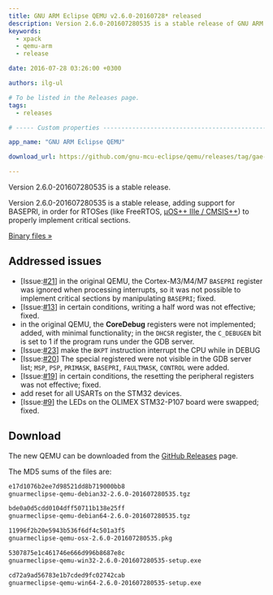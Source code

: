 ```yaml
---
title: GNU ARM Eclipse QEMU v2.6.0-20160728* released
description: Version 2.6.0-201607280535 is a stable release of GNU ARM Eclipse QEMU.
keywords:
  - xpack
  - qemu-arm
  - release

date: 2016-07-28 03:26:00 +0300

authors: ilg-ul

# To be listed in the Releases page.
tags:
  - releases

# ----- Custom properties -----------------------------------------------------

app_name: "GNU ARM Eclipse QEMU"

download_url: https://github.com/gnu-mcu-eclipse/qemu/releases/tag/gae-2.6.0-20160728/

---
```


<head><title>{frontMatter.title}</title></head>
<head><meta property="og:title" content={frontMatter.title} /></head>

Version 2.6.0-201607280535 is a stable release.

<!-- truncate -->

Version 2.6.0-201607280535 is a stable release, adding support for BASEPRI, in order for RTOSes (like FreeRTOS, [µOS++ IIIe / CMSIS++](https://micro-os-plus.github.io)) to properly implement critical sections.

<!-- truncate -->

<p><a href={frontMatter.download_url}>Binary files »</a></p>

## Addressed issues

- [Issue:[#21](https://github.com/gnu-mcu-eclipse/qemu/issues/21)] in the original QEMU, the Cortex-M3/M4/M7 `BASEPRI` register was ignored when processing interrupts, so it was not possible to implement critical sections by manipulating `BASEPRI`; fixed.
- [Issue:[#13](https://github.com/gnu-mcu-eclipse/qemu/issues/13)] in certain conditions, writing a half word was not effective; fixed.
- in the original QEMU, the **CoreDebug** registers were not implemented; added, with minimal functionality; in the `DHCSR` register, the `C_DEBUGEN` bit is set to 1 if the program runs under the GDB server.
- [Issue:[#23](https://github.com/gnu-mcu-eclipse/qemu/issues/23)] make the `BKPT` instruction interrupt the CPU while in DEBUG
- [Issue:[#20](https://github.com/gnu-mcu-eclipse/qemu/issues/20)] The special registered were not visible in the GDB server list; `MSP`, `PSP`, `PRIMASK`, `BASEPRI`, `FAULTMASK`, `CONTROL` were added.
- [Issue:[#19](https://github.com/gnu-mcu-eclipse/qemu/issues/19)] in certain conditions, the resetting the peripheral registers was not effective; fixed.
- add reset for all USARTs on the STM32 devices.
- [Issue:[#9](https://github.com/gnu-mcu-eclipse/qemu/issues/9)] the LEDs on the OLIMEX STM32-P107 board were swapped; fixed.

## Download

The new QEMU can be downloaded from the <a href={frontMatter.download_url}>GitHub Releases</a> page.

The MD5 sums of the files are:

```txt
e17d1076b2ee7d98521dd8b719000bb8
gnuarmeclipse-qemu-debian32-2.6.0-201607280535.tgz

bde0a0d5cdd0104dff50711b138e25ff
gnuarmeclipse-qemu-debian64-2.6.0-201607280535.tgz

11996f2b20e5943b536f6df4c501a3f5
gnuarmeclipse-qemu-osx-2.6.0-201607280535.pkg

5307875e1c461746e666d996b8687e8c
gnuarmeclipse-qemu-win32-2.6.0-201607280535-setup.exe

cd72a9ad56783e1b7cded9fc02742cab
gnuarmeclipse-qemu-win64-2.6.0-201607280535-setup.exe

```
